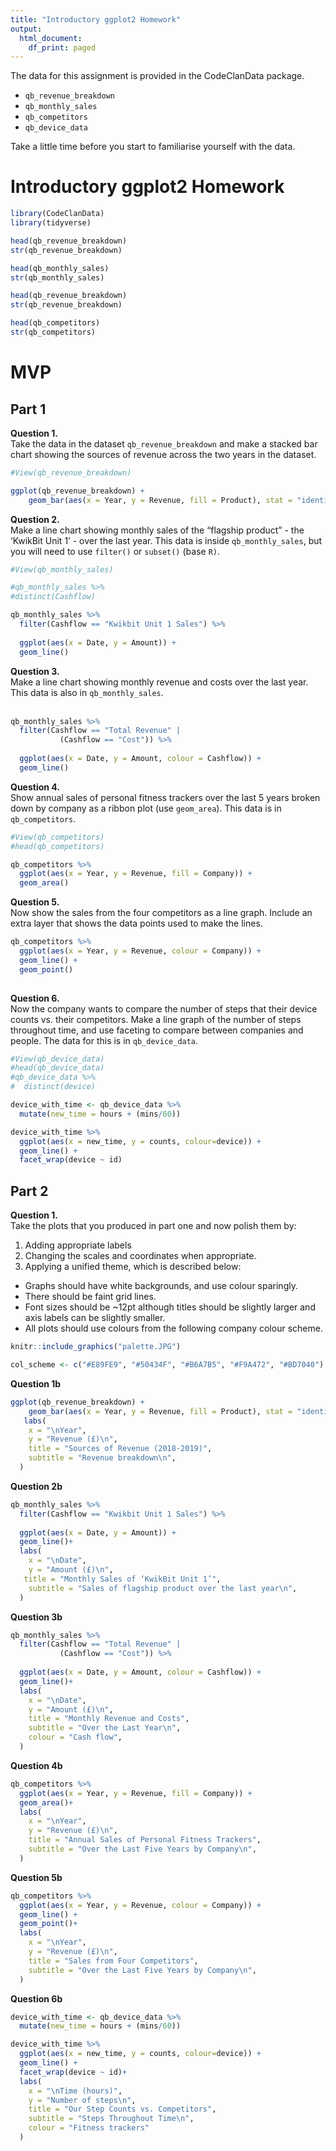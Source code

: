 ```yaml
---
title: "Introductory ggplot2 Homework"
output:
  html_document:
    df_print: paged
---
```



The data for this assignment is provided in the CodeClanData package.

* `qb_revenue_breakdown`
* `qb_monthly_sales`
* `qb_competitors`
* `qb_device_data`

Take a little time before you start to familiarise yourself with the data.

# Introductory ggplot2 Homework

```r
library(CodeClanData)
library(tidyverse)
```

```r
head(qb_revenue_breakdown)
str(qb_revenue_breakdown)

head(qb_monthly_sales)
str(qb_monthly_sales)

head(qb_revenue_breakdown)
str(qb_revenue_breakdown)

head(qb_competitors)
str(qb_competitors)
```

# MVP

## Part 1

**Question 1.**  
Take the data in the dataset `qb_revenue_breakdown` and make a stacked bar chart showing the sources of revenue across the two years in the dataset.
<br>
```r
#View(qb_revenue_breakdown)

ggplot(qb_revenue_breakdown) +
    geom_bar(aes(x = Year, y = Revenue, fill = Product), stat = "identity")
```


**Question 2.**  
Make a line chart showing monthly sales of the "flagship product" - the 'KwikBit Unit 1' - over the last year. This data is inside `qb_monthly_sales`, but you will need to use `filter()` or `subset()` (base `R)`.
<br>
```r
#View(qb_monthly_sales)

#qb_monthly_sales %>% 
#distinct(Cashflow)

qb_monthly_sales %>% 
  filter(Cashflow == "Kwikbit Unit 1 Sales") %>% 
  
  ggplot(aes(x = Date, y = Amount)) +
  geom_line()
```


**Question 3.**  
Make a line chart showing monthly revenue and costs over the last year. This data is also in `qb_monthly_sales`.								
<br>
```r
qb_monthly_sales %>% 
  filter(Cashflow == "Total Revenue" | 
           (Cashflow == "Cost")) %>% 
  
  ggplot(aes(x = Date, y = Amount, colour = Cashflow)) +
  geom_line()
```



**Question 4.**  
Show annual sales of personal fitness trackers over the last 5 years broken down by company as a ribbon plot (use `geom_area`). This data is in `qb_competitors`.
<br>
```r
#View(qb_competitors)
#head(qb_competitors)

qb_competitors %>% 
  ggplot(aes(x = Year, y = Revenue, fill = Company)) +
  geom_area()
```


**Question 5.**  
Now show the sales from the four competitors as a line graph. Include an extra layer that shows the data points used to make the lines.
<br>
```r

qb_competitors %>% 
  ggplot(aes(x = Year, y = Revenue, colour = Company)) +
  geom_line() +
  geom_point()
  
```


**Question 6.**  
Now the company wants to compare the number of steps that their device counts vs. their competitors. Make a line graph of the number of steps throughout time, and use faceting to compare between companies and people. The data for this is in `qb_device_data`.
<br>

```r
#View(qb_device_data)
#head(qb_device_data)
#qb_device_data %>% 
#  distinct(device)

device_with_time <- qb_device_data %>% 
  mutate(new_time = hours + (mins/60))

device_with_time %>% 
  ggplot(aes(x = new_time, y = counts, colour=device)) +
  geom_line() +
  facet_wrap(device ~ id)
```


## Part 2 

**Question 1.**  
Take the plots that you produced in part one and now polish them by:

1. Adding appropriate labels
2. Changing the scales and coordinates when appropriate.
3. Applying a unified theme, which is described below:
  * Graphs should have white backgrounds, and use colour sparingly.
  * There should be faint grid lines.
  * Font sizes should be ~12pt although titles should be slightly larger and axis labels can be slightly smaller. 
  * All plots should use colours from the following company colour scheme.

```r
knitr::include_graphics("palette.JPG")
```

```r
col_scheme <- c("#E89FE9", "#50434F", "#B6A7B5", "#F9A472", "#BD7040")
```

**Question 1b**
```r
ggplot(qb_revenue_breakdown) +
    geom_bar(aes(x = Year, y = Revenue, fill = Product), stat = "identity")+
   labs(
    x = "\nYear",
    y = "Revenue (£)\n",
    title = "Sources of Revenue (2018-2019)",
    subtitle = "Revenue breakdown\n",
  )
```

**Question 2b**
```r
qb_monthly_sales %>% 
  filter(Cashflow == "Kwikbit Unit 1 Sales") %>% 
  
  ggplot(aes(x = Date, y = Amount)) +
  geom_line()+
  labs(
    x = "\nDate",
    y = "Amount (£)\n",
   title = "Monthly Sales of ‘KwikBit Unit 1’",
    subtitle = "Sales of flagship product over the last year\n",
  )
```

**Question 3b**
```r
qb_monthly_sales %>% 
  filter(Cashflow == "Total Revenue" | 
           (Cashflow == "Cost")) %>% 
  
  ggplot(aes(x = Date, y = Amount, colour = Cashflow)) +
  geom_line()+
  labs(
    x = "\nDate",
    y = "Amount (£)\n",
    title = "Monthly Revenue and Costs",
    subtitle = "Over the Last Year\n",
    colour = "Cash flow",
  )

```

**Question 4b**
```r
qb_competitors %>% 
  ggplot(aes(x = Year, y = Revenue, fill = Company)) +
  geom_area()+
  labs(
    x = "\nYear",
    y = "Revenue (£)\n",
    title = "Annual Sales of Personal Fitness Trackers",
    subtitle = "Over the Last Five Years by Company\n",
  )
```

**Question 5b**

```r
qb_competitors %>% 
  ggplot(aes(x = Year, y = Revenue, colour = Company)) +
  geom_line() +
  geom_point()+
  labs(
    x = "\nYear",
    y = "Revenue (£)\n",
    title = "Sales from Four Competitors",
    subtitle = "Over the Last Five Years by Company\n",
  )  
```

**Question 6b**
```r
device_with_time <- qb_device_data %>% 
  mutate(new_time = hours + (mins/60))

device_with_time %>% 
  ggplot(aes(x = new_time, y = counts, colour=device)) +
  geom_line() +
  facet_wrap(device ~ id)+
  labs(
    x = "\nTime (hours)",
    y = "Number of steps\n",
    title = "Our Step Counts vs. Competitors",
    subtitle = "Steps Throughout Time\n",
    colour = "Fitness trackers"
  )
```